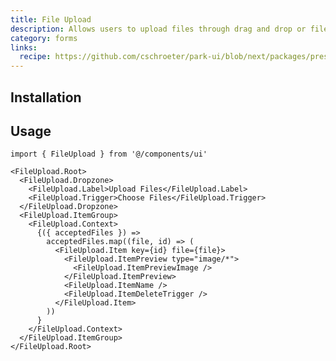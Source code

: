 ```yaml
---
title: File Upload
description: Allows users to upload files through drag and drop or file selection.
category: forms
links:
  recipe: https://github.com/cschroeter/park-ui/blob/next/packages/preset/src/recipes/file-upload.ts
---
```


<ComponentExample name="basic" />

## Installation

<InstallationGuide />

## Usage

```tsx
import { FileUpload } from '@/components/ui'
```

```tsx
<FileUpload.Root>
  <FileUpload.Dropzone>
    <FileUpload.Label>Upload Files</FileUpload.Label>
    <FileUpload.Trigger>Choose Files</FileUpload.Trigger>
  </FileUpload.Dropzone>
  <FileUpload.ItemGroup>
    <FileUpload.Context>
      {({ acceptedFiles }) =>
        acceptedFiles.map((file, id) => (
          <FileUpload.Item key={id} file={file}>
            <FileUpload.ItemPreview type="image/*">
              <FileUpload.ItemPreviewImage />
            </FileUpload.ItemPreview>
            <FileUpload.ItemName />
            <FileUpload.ItemDeleteTrigger />
          </FileUpload.Item>
        ))
      }
    </FileUpload.Context>
  </FileUpload.ItemGroup>
</FileUpload.Root>
```
